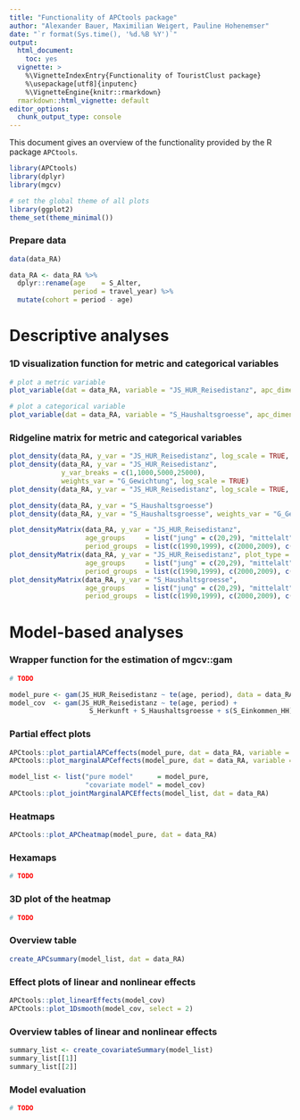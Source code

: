 ```yaml
---
title: "Functionality of APCtools package"
author: "Alexander Bauer, Maximilian Weigert, Pauline Hohenemser"
date: "`r format(Sys.time(), '%d.%B %Y')`"
output:
  html_document:
    toc: yes
  vignette: >
    %\VignetteIndexEntry{Functionality of TouristClust package}
    %\usepackage[utf8]{inputenc}
    %\VignetteEngine{knitr::rmarkdown}
  rmarkdown::html_vignette: default
editor_options:
  chunk_output_type: console
---
```


This document gives an overview of the functionality provided by the R package
`APCtools`.

```r
library(APCtools)
library(dplyr)
library(mgcv)

# set the global theme of all plots
library(ggplot2)
theme_set(theme_minimal())
```

### Prepare data

```r
data(data_RA)

data_RA <- data_RA %>% 
  dplyr::rename(age    = S_Alter,
                period = travel_year) %>% 
  mutate(cohort = period - age)
```

# Descriptive analyses

### 1D visualization function for metric and categorical variables

```r
# plot a metric variable
plot_variable(dat = data_RA, variable = "JS_HUR_Reisedistanz", apc_dimension = "period")

# plot a categorical variable
plot_variable(dat = data_RA, variable = "S_Haushaltsgroesse", apc_dimension = "period")
```

### Ridgeline matrix for metric and categorical variables

```r
plot_density(data_RA, y_var = "JS_HUR_Reisedistanz", log_scale = TRUE, weights_var = "G_Gewichtung")
plot_density(data_RA, y_var = "JS_HUR_Reisedistanz",
             y_var_breaks = c(1,1000,5000,25000),
             weights_var = "G_Gewichtung", log_scale = TRUE)
plot_density(data_RA, y_var = "JS_HUR_Reisedistanz", log_scale = TRUE, plot_type = "boxplot", weights_var = "G_Gewichtung")

plot_density(data_RA, y_var = "S_Haushaltsgroesse")
plot_density(data_RA, y_var = "S_Haushaltsgroesse", weights_var = "G_Gewichtung")

plot_densityMatrix(data_RA, y_var = "JS_HUR_Reisedistanz",
                   age_groups     = list("jung" = c(20,29), "mittelalt" = c(30,39), "alt" = c(40,49)),
                   period_groups  = list(c(1990,1999), c(2000,2009), c(2010,2019)))
plot_densityMatrix(data_RA, y_var = "JS_HUR_Reisedistanz", plot_type = "boxplot",
                   age_groups     = list("jung" = c(20,29), "mittelalt" = c(30,39), "alt" = c(40,49)),
                   period_groups  = list(c(1990,1999), c(2000,2009), c(2010,2019)))
plot_densityMatrix(data_RA, y_var = "S_Haushaltsgroesse",
                   age_groups     = list("jung" = c(20,29), "mittelalt" = c(30,39), "alt" = c(40,49)),
                   period_groups  = list(c(1990,1999), c(2000,2009), c(2010,2019)))
```


# Model-based analyses

### Wrapper function for the estimation of mgcv::gam

```r
# TODO

model_pure <- gam(JS_HUR_Reisedistanz ~ te(age, period), data = data_RA)
model_cov  <- gam(JS_HUR_Reisedistanz ~ te(age, period) +
                    S_Herkunft + S_Haushaltsgroesse + s(S_Einkommen_HH), data = data_RA)
```

### Partial effect plots

```r
APCtools::plot_partialAPCeffects(model_pure, dat = data_RA, variable = "cohort")
APCtools::plot_marginalAPCeffects(model_pure, dat = data_RA, variable = "period")

model_list <- list("pure model"      = model_pure,
                   "covariate model" = model_cov)
APCtools::plot_jointMarginalAPCEffects(model_list, dat = data_RA)
```

### Heatmaps

```r
APCtools::plot_APCheatmap(model_pure, dat = data_RA)
```

### Hexamaps

```r
# TODO
```

### 3D plot of the heatmap

```r
# TODO
```

### Overview table

```r
create_APCsummary(model_list, dat = data_RA)
```

### Effect plots of linear and nonlinear effects

```r
APCtools::plot_linearEffects(model_cov)
APCtools::plot_1Dsmooth(model_cov, select = 2)
```

### Overview tables of linear and nonlinear effects

```r
summary_list <- create_covariateSummary(model_list)
summary_list[[1]]
summary_list[[2]]
```


### Model evaluation

```r
# TODO
```

